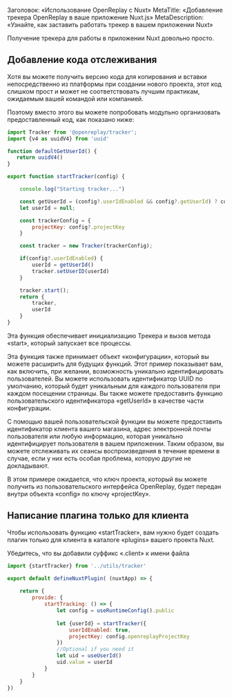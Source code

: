 Заголовок: «Использование OpenReplay с Nuxt»
MetaTitle: «Добавление трекера OpenReplay в ваше приложение Nuxt.js»
MetaDescription: «Узнайте, как заставить работать трекер в вашем приложении Nuxt»

Получение трекера для работы в приложении Nuxt довольно просто.

## Добавление кода отслеживания

Хотя вы можете получить версию кода для копирования и вставки непосредственно из платформы при создании нового проекта, этот код слишком прост и может не соответствовать лучшим практикам, ожидаемым вашей командой или компанией.

Поэтому вместо этого вы можете попробовать модульно организовать предоставленный код, как показано ниже:


```jsx
import Tracker from '@openreplay/tracker';
import {v4 as uuidV4} from 'uuid'

function defaultGetUserId() {
   return uuidV4() 
}

export function startTracker(config) {

    console.log("Starting tracker...")

    const getUserId = (config?.userIdEnabled && config?.getUserId) ? config.getUserId : defaultGetUserId
    let userId = null;

    const trackerConfig = {
        projectKey: config?.projectKey
    }

    const tracker = new Tracker(trackerConfig);

    if(config?.userIdEnabled) {
        userId = getUserId()
        tracker.setUserID(userId)
    }

    tracker.start();
    return {
        tracker,
        userId
    }
}
```


Эта функция обеспечивает инициализацию Трекера и вызов метода «start», который запускает все процессы.

Эта функция также принимает объект «конфигурации», который вы можете расширить для будущих функций. Этот пример показывает вам, как включить, при желании, возможность уникально идентифицировать пользователей. Вы можете использовать идентификатор UUID по умолчанию, который будет уникальным для каждого пользователя при каждом посещении страницы. Вы также можете предоставить функцию пользовательского идентификатора «getUserId» в качестве части конфигурации.

С помощью вашей пользовательской функции вы можете предоставить идентификатор клиента вашего магазина, адрес электронной почты пользователя или любую информацию, которая уникально идентифицирует пользователя в вашем приложении. Таким образом, вы можете отслеживать их сеансы воспроизведения в течение времени в случае, если у них есть особая проблема, которую другие не докладывают.

В этом примере ожидается, что ключ проекта, который вы можете получить из пользовательского интерфейса OpenReplay, будет передан внутри объекта «config» по ключу «projectKey».

## Написание плагина только для клиента

Чтобы использовать функцию «startTracker», вам нужно будет создать плагин только для клиента в каталоге «plugins» вашего проекта Nuxt.

Убедитесь, что вы добавили суффикс «.client» к имени файла
```jsx
import {startTracker} from '../utils/tracker'

export default defineNuxtPlugin( (nuxtApp) => {
    
    return {
        provide: {
            startTracking: () => {
                let config = useRuntimeConfig().public
                
                let {userId} = startTracker({
                    userIdEnabled: true,
                    projectKey: config.openreplayProjectKey
                })
                //Optional if you need it
                let uid = useUserId()
                uid.value = userId
            }
        }
    }
})
```
